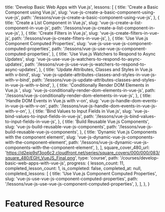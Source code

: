 
  title: 'Develop Basic Web Apps with Vue.js',
  lessons: [
    {
      title: 'Create a Basic Component using Vue.js',
      slug: 'vue-js-create-a-basic-component-using-vue-js',
      path: '/lessons/vue-js-create-a-basic-component-using-vue-js',
    },
    {
      title: 'Create a List Component in Vue.js',
      slug: 'vue-js-create-a-list-component-in-vue-js',
      path: '/lessons/vue-js-create-a-list-component-in-vue-js',
    },
    {
      title: 'Create Filters in Vue.js',
      slug: 'vue-js-create-filters-in-vue-js',
      path: '/lessons/vue-js-create-filters-in-vue-js',
    },
    {
      title: 'Use Vue.js Component Computed Properties',
      slug: 'vue-js-use-vue-js-component-computed-properties',
      path: '/lessons/vue-js-use-vue-js-component-computed-properties',
    },
    {
      title: 'Use Vue.js Watchers to Respond to Async Updates',
      slug: 'vue-js-use-vue-js-watchers-to-respond-to-async-updates',
      path: '/lessons/vue-js-use-vue-js-watchers-to-respond-to-async-updates',
    },
    {
      title: 'Update Attributes, Classes and Styles in Vue.js with v-bind',
      slug: 'vue-js-update-attributes-classes-and-styles-in-vue-js-with-v-bind',
      path:
        '/lessons/vue-js-update-attributes-classes-and-styles-in-vue-js-with-v-bind',
    },
    {
      title: 'Conditionally Render DOM Elements in Vue.js ',
      slug: 'vue-js-conditionally-render-dom-elements-in-vue-js',
      path: '/lessons/vue-js-conditionally-render-dom-elements-in-vue-js',
    },
    {
      title: 'Handle DOM Events in Vue.js with v-on',
      slug: 'vue-js-handle-dom-events-in-vue-js-with-v-on',
      path: '/lessons/vue-js-handle-dom-events-in-vue-js-with-v-on',
    },
    {
      title: 'Bind Values to Input Fields in Vue.js',
      slug: 'vue-js-bind-values-to-input-fields-in-vue-js',
      path: '/lessons/vue-js-bind-values-to-input-fields-in-vue-js',
    },
    {
      title: 'Build Reusable Vue.js Components',
      slug: 'vue-js-build-reusable-vue-js-components',
      path: '/lessons/vue-js-build-reusable-vue-js-components',
    },
    {
      title: 'Dynamic Vue.js Components with the component element',
      slug: 'vue-js-dynamic-vue-js-components-with-the-component-element',
      path:
        '/lessons/vue-js-dynamic-vue-js-components-with-the-component-element',
    },
  ],
  square_cover_480_url:
    'https://d2eip9sf3oo6c2.cloudfront.net/series/square_covers/000/000/083/square_480/EGH_VueJS_Final.png',
  type: 'course',
  path: '/courses/develop-basic-web-apps-with-vue-js',
  progress: {
    lesson_count: 11,
    completed_lesson_count: 1,
    is_completed: false,
    completed_at: null,
    completed_lessons: [
      {
        title: 'Use Vue.js Component Computed Properties',
        slug: 'vue-js-use-vue-js-component-computed-properties',
        path: '/lessons/vue-js-use-vue-js-component-computed-properties',
      },
    ],
  },
}

<Meta title="Components/Home/In Progress" />

# Featured Resource

<Canvas>
  <Story name="Progress Cards">
    <div className="grid grid-cols-2 gap-4 bg-gray-50 p-10">
      <InProgressCollection collection={collection} />
      <InProgressCollection small collection={collection} />
    </div>
  </Story>
</Canvas>
